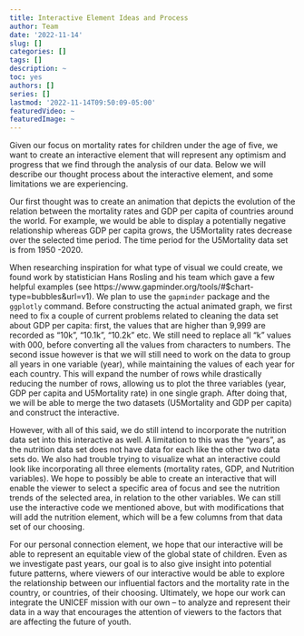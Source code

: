 ```yaml
---
title: Interactive Element Ideas and Process
author: Team
date: '2022-11-14'
slug: []
categories: []
tags: []
description: ~
toc: yes
authors: []
series: []
lastmod: '2022-11-14T09:50:09-05:00'
featuredVideo: ~
featuredImage: ~
---
```

Given our focus on mortality rates for children under the age of five, we want to create an interactive element that will represent any optimism and progress that we find through the analysis of our data. Below we will describe our thought process about the interactive element, and some limitations we are experiencing. 


Our first thought was to create an animation that depicts the evolution of the relation between the mortality rates and GDP per capita of countries around the world. For example, we would be able to display a potentially negative relationship whereas GDP per capita grows, the U5Mortality rates decrease over the selected time period. The time period for the U5Mortality data set is from 1950 -2020. 


When researching inspiration for what type of visual we could create, we found work by statistician Hans Rosling and his team which gave a few helpful examples (see https://www.gapminder.org/tools/#$chart-type=bubbles&url=v1). We plan to use the `gapminder` package and the `ggplotly` command. Before constructing the actual animated graph, we first need to fix a couple of current problems related to cleaning the data set about GDP per capita: first, the values that are higher than 9,999 are recorded as "10k", "10.1k", "10.2k" etc. We still need to replace all "k" values with 000, before converting all the values from characters to numbers. The second issue however is that we will still need to work on the data to group all years in one variable (year), while maintaining the values of each year for each country. This will expand the number of rows while drastically reducing the number of rows, allowing us to plot the three variables (year, GDP per capita and U5Mortality rate) in one single graph. After doing that, we will be able to merge the two datasets (U5Mortality and GDP per capita) and construct the interactive.


However, with all of this said, we do still intend to incorporate the nutrition data set into this interactive as well. A limitation to this was the “years”, as the nutrition data set does not have data for each like the other two data sets do. We also had trouble trying to visualize what an interactive could look like incorporating all three elements (mortality rates, GDP, and Nutrition variables). We hope to possibly be able to create an interactive that will enable the viewer to select a specific area of focus and see the nutrition trends of the selected area, in relation to the other variables. We can still use the interactive code we mentioned above, but with modifications that will add the nutrition element, which will be a few columns from that data set of our choosing. 


For our personal connection element, we hope that our interactive will be able to represent an equitable view of the global state of children. Even as we investigate past years, our goal is to also give insight into potential future patterns, where viewers of our interactive would be able to explore the relationship between our influential factors and the mortality rate in the country, or countries, of their choosing. Ultimately, we hope our work can integrate the UNICEF mission with our own – to analyze and represent their data in a way that encourages the attention of viewers to the factors that are affecting the future of youth. 




